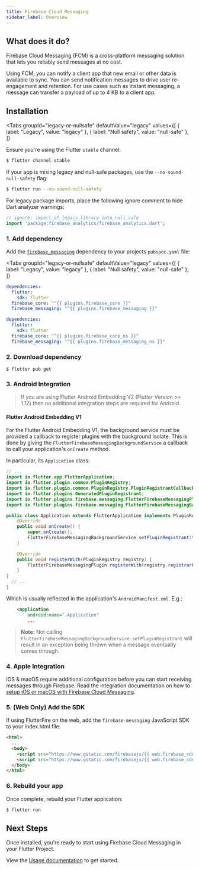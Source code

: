 ```yaml
---
title: Firebase Cloud Messaging
sidebar_label: Overview
---
```


## What does it do?

Firebase Cloud Messaging (FCM) is a cross-platform messaging solution that lets you reliably send messages at no cost.

Using FCM, you can notify a client app that new email or other data is available to sync. You can send notification
messages to drive user re-engagement and retention. For use cases such as instant messaging, a message can transfer
a payload of up to 4 KB to a client app.

<YouTube id="sioEY4tWmLI" />

## Installation

<Tabs
groupId="legacy-or-nullsafe"
defaultValue="legacy"
values={[
    { label: "Legacy", value: "legacy" },
    { label: "Null safety", value: "null-safe" },
]}
>
<TabItem value="legacy">
</TabItem>
<TabItem value="null-safe">

Ensure you're using the Flutter `stable` channel:

```bash
$ flutter channel stable
```

If your app is mixing legacy and null-safe packages, use the `--no-sound-null-safety` flag:
```bash
$ flutter run --no-sound-null-safety
```

For legacy package imports, place the following ignore comment to hide Dart analyzer warnings:

```dart
// ignore: import_of_legacy_library_into_null_safe
import 'package:firebase_analytics/firebase_analytics.dart';
```

</TabItem>
</Tabs>

### 1. Add dependency

Add the [`firebase_messaging`](https://pub.dev/packages/firebase_messaging) dependency to your projects `pubspec.yaml` file:

<Tabs
  groupId="legacy-or-nullsafe"
  defaultValue="legacy"
  values={[
    { label: "Legacy", value: "legacy" },
    { label: "Null safety", value: "null-safe" },
  ]}
>
<TabItem value="legacy">

```yaml {5} title="pubspec.yaml"
dependencies:
  flutter:
    sdk: flutter
  firebase_core: "^{{ plugins.firebase_core }}"
  firebase_messaging: "^{{ plugins.firebase_messaging }}"
```

</TabItem>
<TabItem value="null-safe">

```yaml {5} title="pubspec.yaml"
dependencies:
  flutter:
    sdk: flutter
  firebase_core: "^{{ plugins.firebase_core_ns }}"
  firebase_messaging: "^{{ plugins.firebase_messaging_ns }}"
```

</TabItem>
</Tabs>

### 2. Download dependency

```
$ flutter pub get
```

### 3. Android Integration

> If you are using Flutter Android Embedding V2 (Flutter Version >= 1.12) then no additional integration steps are required for Android.

#### Flutter Android Embedding V1

For the Flutter Android Embedding V1, the background service must be provided a callback to register plugins with the
background isolate. This is done by giving the `FlutterFirebaseMessagingBackgroundService` a callback to call your
application's `onCreate` method.

In particular, its `Application` class:

```java {2,9}
// ...
import io.flutter.app.FlutterApplication;
import io.flutter.plugin.common.PluginRegistry;
import io.flutter.plugin.common.PluginRegistry.PluginRegistrantCallback;
import io.flutter.plugins.GeneratedPluginRegistrant;
import io.flutter.plugins.firebase.messaging.FlutterFirebaseMessagingPlugin;
import io.flutter.plugins.firebase.messaging.FlutterFirebaseMessagingBackgroundService;

public class Application extends FlutterApplication implements PluginRegistrantCallback {
    @Override
    public void onCreate() {
        super.onCreate();
        FlutterFirebaseMessagingBackgroundService.setPluginRegistrant(this);
    }

    @Override
    public void registerWith(PluginRegistry registry) {
        FlutterFirebaseMessagingPlugin.registerWith(registry.registrarFor("io.flutter.plugins.firebasemessaging.FirebaseMessagingPlugin"));
    }
}
  // ...
}
```

Which is usually reflected in the application's `AndroidManifest.xml`. E.g.:

```xml {2}
    <application
        android:name=".Application"
        ...
```

> **Note:** Not calling `FlutterFirebaseMessagingBackgroundService.setPluginRegistrant` will result in an exception being
thrown when a message eventually comes through.

### 4. Apple Integration

iOS & macOS require additional configuration before you can start receiving messages through Firebase.
Read the integration documentation on how to [setup iOS or macOS with Firebase Cloud Messaging](messaging/apple-integration.mdx).

### 5. (Web Only) Add the SDK

If using FlutterFire on the web, add the `firebase-messaging` JavaScript SDK to your index.html file:

```html {5} title="web/index.html"
<html>
  ...
  <body>
    <script src="https://www.gstatic.com/firebasejs/{{ web.firebase_cdn }}/firebase-app.js"></script>
    <script src="https://www.gstatic.com/firebasejs/{{ web.firebase_cdn }}/firebase-messaging.js"></script>
  </body>
</html>
```

### 6. Rebuild your app

Once complete, rebuild your Flutter application:

```bash
$ flutter run
```

## Next Steps

Once installed, you're ready to start using Firebase Cloud Messaging in your Flutter Project.

View the [Usage documentation](usage.mdx) to get started.
